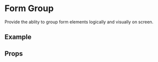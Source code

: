 
<Meta title="4. Form|Form Group" component={FormGroup} />

# Form Group

Provide the ablity to group form elements logically and visually on screen.

## Example

<Preview>
    <Story name="Default">
        <Theme>
            <FormGroup>
                <Checkbox label={'Item one'} />
                <Checkbox disabled label={'Item two'} />
                <Checkbox checked label={'Item three'} />
            </FormGroup>
            <FormGroup inline>
                <Checkbox label={'Item four'} />
                <Checkbox disabled label={'Item five'} />
                <Checkbox checked label={'Item six'} />
            </FormGroup>
        </Theme>
    </Story>
</Preview>

## Props

<Props of={FormGroup} />

